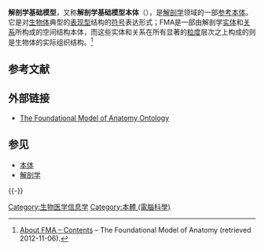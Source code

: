 '''解剖学基础模型'''，又称'''解剖学基础模型本体'''（'''{{lang|en|Foundational Model of Anatomy Ontology, FMA}}'''），是[[解剖学|解剖学]]领域的一部[[参考本体|参考本体]]。它是对[[生物体|生物体]]典型的[[表现型|表现型]]结构的[[符号|符号]]表达形式；FMA是一部由解剖学[[实体|实体]]和[[关系|关系]]所构成的空间结构本体，而这些实体和关系在所有显著的[[粒度|粒度]]层次之上构成的则是生物体的实际组织结构。<ref>[http://sig.biostr.washington.edu/projects/fm/AboutFM.html#contents About FMA – Contents] {{Wayback|url=http://sig.biostr.washington.edu/projects/fm/AboutFM.html#contents |date=20021022112433 }} – The Foundational Model of Anatomy (retrieved 2012-11-06).</ref>

== 参考文献 ==
{{Reflist}}

== 外部链接 ==
* {{en}}[http://sig.biostr.washington.edu/projects/fm/AboutFM.html The Foundational Model of Anatomy Ontology] {{Wayback|url=http://sig.biostr.washington.edu/projects/fm/AboutFM.html |date=20021022112433 }}

== 参见 ==
{{Portal box|医学|生物学|信息技术}}

* [[本体_(信息科学)|本体]]
* [[解剖学|解剖学]]
{{-}}
{{语义网}}

[[Category:生物医学信息学|Category:生物医学信息学]]
[[Category:本體_(電腦科學)|Category:本體 (電腦科學)]]